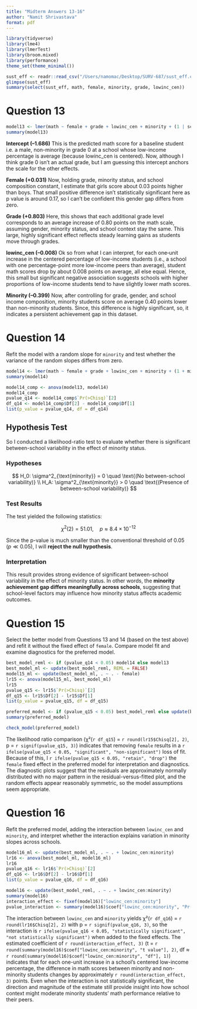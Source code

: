 ```yaml
---
title: "Midterm Answers 13-16"
author: "Namit Shrivastava"
format: pdf
---
```


```r
library(tidyverse)
library(lme4)
library(lmerTest)
library(broom.mixed)
library(performance)
theme_set(theme_minimal())
```

```r
sust_eff <- readr::read_csv("/Users/namomac/Desktop/SURV-687/sust_eff.csv", show_col_types = FALSE)
glimpse(sust_eff)
summary(select(sust_eff, math, female, minority, grade, lowinc_cen))
```

# Question 13

```r
model13 <- lmer(math ~ female + grade + lowinc_cen + minority + (1 | schoolid), data = sust_eff)
summary(model13)
```

**Intercept (–1.686)**
This is the predicted math score for a baseline student i.e. a male, non-minority in grade 0 at a school whose low-income percentage is average (because lowinc_cen is centered). Now, although I think grade 0 isn’t an actual grade, but I am guessing this intercept anchors the scale for the other effects.

**Female (+0.031)**
Now, holding grade, minority status, and school composition constant, I estimate that girls score about 0.03 points higher than boys. That small positive difference isn’t statistically significant here as p value is around 0.17, so I can’t be confident this gender gap differs from zero.

**Grade (+0.803)**
Here, this shows that each additional grade level corresponds to an average increase of 0.80 points on the math scale, assuming gender, minority status, and school context stay the same. This large, highly significant effect reflects steady learning gains as students move through grades.

**lowinc_cen (–0.008)**
Ok so from what I can interpret, for each one‐unit increase in the centered percentage of low-income students (i.e., a school with one percentage-point more low-income peers than average), student math scores drop by about 0.008 points on average, all else equal. Hence, this small but significant negative association suggests schools with higher proportions of low-income students tend to have slightly lower math scores.

**Minority (–0.399)**
Now, after controlling for grade, gender, and school income composition, minority students score on average 0.40 points lower than non-minority students. Since, this difference is highly significant, so, it indicates a persistent achievement gap in this dataset.

# Question 14

Refit the model with a random slope for `minority` and test whether the variance of the random slopes differs from zero.

```r
model14 <- lmer(math ~ female + grade + lowinc_cen + minority + (1 + minority | schoolid), data = sust_eff, control = lmerControl(optimizer = "bobyqa"))
summary(model14)
```

```r
model14_comp <- anova(model13, model14)
model14_comp
pvalue_q14 <- model14_comp$`Pr(>Chisq)`[2]
df_q14 <- model14_comp$Df[2] - model14_comp$Df[1]
list(p_value = pvalue_q14, df = df_q14)
```

## Hypothesis Test

So I conducted a likelihood-ratio test to evaluate whether there is significant between-school variability in the effect of minority status.

### Hypotheses

$$
H_0: \sigma^2_{\text{minority}} = 0 \quad \text{(No between-school variability)} \\
H_A: \sigma^2_{\text{minority}} > 0 \quad \text{(Presence of between-school variability)}
$$

### Test Results

The test yielded the following statistics:

$$
\chi^2(2) = 51.01, \quad p \approx 8.4 \times 10^{-12}
$$

Since the p-value is much smaller than the conventional threshold of 0.05 ($p \ll 0.05$), I will **reject the null hypothesis**.

### Interpretation

This result provides strong evidence of significant between-school variability in the effect of minority status. In other words, the **minority achievement gap differs meaningfully across schools**, suggesting that school-level factors may influence how minority status affects academic outcomes.

# Question 15

Select the better model from Questions 13 and 14 (based on the test above) and refit it without the fixed effect of `female`. Compare model fit and examine diagnostics for the preferred model.

```r
best_model_reml <- if (pvalue_q14 < 0.05) model14 else model13
best_model_ml <- update(best_model_reml, REML = FALSE)
model15_ml <- update(best_model_ml, . ~ . - female)
lr15 <- anova(model15_ml, best_model_ml)
lr15
pvalue_q15 <- lr15$`Pr(>Chisq)`[2]
df_q15 <- lr15$Df[2] - lr15$Df[1]
list(p_value = pvalue_q15, df = df_q15)
```

```r
preferred_model <- if (pvalue_q15 < 0.05) best_model_reml else update(best_model_reml, . ~ . - female)
summary(preferred_model)
```

```r
check_model(preferred_model)
```

The likelihood ratio comparison (χ²(`r df_q15`) = `r round(lr15$Chisq[2], 2)`, p = `r signif(pvalue_q15, 3)`) indicates that removing `female` results in a `r ifelse(pvalue_q15 < 0.05, "significant", "non-significant")` loss of fit. Because of this, I `r ifelse(pvalue_q15 < 0.05, "retain", "drop")` the `female` fixed effect in the preferred model for interpretation and diagnostics. The diagnostic plots suggest that the residuals are approximately normally distributed with no major pattern in the residual-versus-fitted plot, and the random effects appear reasonably symmetric, so the model assumptions seem appropriate.

# Question 16

Refit the preferred model, adding the interaction between `lowinc_cen` and `minority`, and interpret whether the interaction explains variation in minority slopes across schools.

```r
model16_ml <- update(best_model_ml, . ~ . + lowinc_cen:minority)
lr16 <- anova(best_model_ml, model16_ml)
lr16
pvalue_q16 <- lr16$`Pr(>Chisq)`[2]
df_q16 <- lr16$Df[2] - lr16$Df[1]
list(p_value = pvalue_q16, df = df_q16)
```

```r
model16 <- update(best_model_reml, . ~ . + lowinc_cen:minority)
summary(model16)
interaction_effect <- fixef(model16)["lowinc_cen:minority"]
pvalue_interaction <- summary(model16)$coef["lowinc_cen:minority", "Pr(>|t|)"]
```

The interaction between `lowinc_cen` and `minority` yields χ²(`r df_q16`) = `r round(lr16$Chisq[2], 2)` with p = `r signif(pvalue_q16, 3)`, so the interaction is `r ifelse(pvalue_q16 < 0.05, "statistically significant", "not statistically significant")` when added to the fixed effects. The estimated coefficient of `r round(interaction_effect, 3)` (t = `r round(summary(model16)$coef["lowinc_cen:minority", "t value"], 2)`, df ≈ `r round(summary(model16)$coef["lowinc_cen:minority", "df"], 1)`) indicates that for each one-unit increase in a school's centered low-income percentage, the difference in math scores between minority and non-minority students changes by approximately `r round(interaction_effect, 3)` points. Even when the interaction is not statistically significant, the direction and magnitude of the estimate still provide insight into how school context might moderate minority students' math performance relative to their peers.
